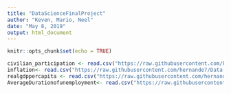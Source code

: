 ---
title: "DataScienceFinalProject"
author: "Keven, Mario, Neel"
date: "May 8, 2019"
output: html_document
---

```{r setup, include=FALSE}
knitr::opts_chunk$set(echo = TRUE)
```



```{r, include=FALSE}
civilian_participation <- read.csv("https://raw.githubusercontent.com/hernande7/Data-science-project/master/Civilian_participation%5B1%5D.csv", header = TRUE)
inflation<- read.csv("https://raw.githubusercontent.com/hernande7/Data-science-project/master/CPIAUCSL%20(1).csv",header = TRUE)
realgdppercapita <- read.csv("https://raw.githubusercontent.com/hernande7/Data-science-project/master/Real_GDP_Per_capita%5B1%5D.csv", header = TRUE)
AverageDurationofunemployment<- read.csv("https://raw.githubusercontent.com/hernande7/Data-science-project/master/Unemployment_rate%5B1%5D.csv", header = TRUE)

```
